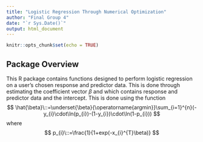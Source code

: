 ```yaml
---
title: "Logistic Regression Through Numerical Optimization"
author: "Final Group 4"
date: "`r Sys.Date()`"
output: html_document
---
```


```r
knitr::opts_chunk$set(echo = TRUE)
```

## Package Overview

This R package contains functions designed to perform logistic regression on a user's chosen response and predictor data. This is done through estimating the coefficient vector $\beta$ and which contains response and predictor data and the intercept. This is done using the function
$$
\hat{\beta}\::=\underset{\beta}{\operatorname{argmin}}\sum_{i=1}^{n}(-y_{i}\cdot\ln(p_{i})-(1-y_{i})\cdot\ln(1-p_{i}))
$$
where
$$
p_{i}\::=\frac{1}{1+exp(-x_{i}^{T}\beta)}
$$

